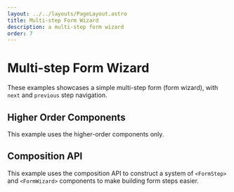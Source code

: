```yaml
---
layout: ../../layouts/PageLayout.astro
title: Multi-step Form Wizard
description: a multi-step form wizard
order: 7
---
```



# Multi-step Form Wizard

These examples showcases a simple multi-step form (form wizard), with `next` and `previous` step navigation.

## Higher Order Components

This example uses the higher-order components only.

<LiveExample client:visible id="vee-validate-v4-hoc-multi-step-form" />

## Composition API

This example uses the composition API to construct a system of `<FormStep>` and `<FormWizard>` components to make building form steps easier.

<LiveExample client:visible id="vee-validate-v4-multi-step-form-composition" />
